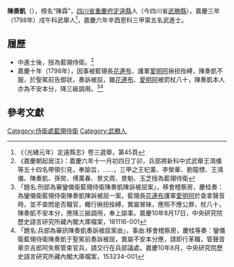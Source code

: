 '''陳奏凱'''（{{bd|？||？年|catIdx=Chen陳}}），榜名“陳霖”，[[四川省|四川省]][[重慶府|重慶府]][[定遠縣|定遠縣]]人（今四川省[[武勝縣|武勝縣]]），嘉慶三年（1798年）戌午科武舉人<ref>《（光緒元年）定遠縣志》卷三選舉，第45頁</ref>，嘉慶六年辛酉恩科三甲第五名武進士。

== 履歷 ==
* 中進士後，授為藍翎侍衛。<ref>《嘉慶朝起居注》：嘉慶六年十一月初四日丁卯，兵部將新科中式武舉王鴻儀等五十四名帶領引見，奉諭旨，……，三甲之王杞薰、李榮華、劉龍標、王鴻儀、陳奏凱、孫爕、傅萬春、景文周、景魁、玉芝授為藍翎侍衛</ref>
* 嘉慶十年（1798年），因事被藍翎長<u>花連布</u>、護軍<u>愛明阿</u>揪扭拴縛，陳奏凱不服，於聖駕前告御狀，奏訴被屈，雖<u>花連布</u>、<u>愛明阿</u>被罰杖八十，陳奏凱本人亦為不安本分，降三級調用。<ref>「題名:刑部為審鑾儀衛藍翎侍衛陳奏凱陳訴被屈案」，移會稽察房，慶桂奏：為鑾儀衛藍翎侍衛陳奏凱陳訴被屈一案，藍翎長<u>花連布</u>護軍<u>愛明阿</u>於查拿聲音時，並不查問是否職官，輙行揪扭拴縛，實屬冒昧，應照不應公罪，杖八十，陳奏凱不安本分，應降三級調用，奉上諭事。嘉慶10年8月17日，中央研究院歷史語言研究所藏內閣大庫檔案，181116-001</ref><ref>「題名:兵部為審訊陳奏凱奏訴被屈案由」，事由:移會稽察房，慶桂等奏：鑾儀衛藍翎侍衛陳奏凱于聖駕前奏訴被屈，實屬不安本分應，請即行革職，管聲音章京吉郎阿失察管束官兵，請交行在兵部議處。嘉慶10年8月，中央研究院歷史語言研究所藏內閣大庫檔案，153234-001</ref>

==參考文獻==
{{reflist}}
{{清朝人物小作品}}
{{嘉慶六年辛酉恩科武殿試金榜}}
[[Category:侍衛處藍翎侍衛|Category:侍衛處藍翎侍衛]]
[[Category:武勝人|Category:武勝人]]